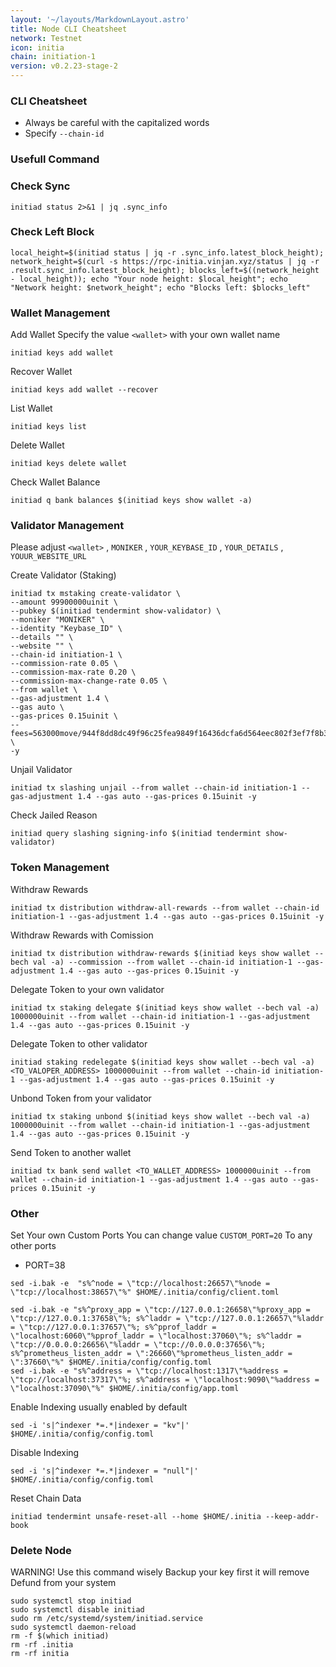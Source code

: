 ```yaml
---
layout: '~/layouts/MarkdownLayout.astro'
title: Node CLI Cheatsheet
network: Testnet
icon: initia
chain: initiation-1
version: v0.2.23-stage-2
---
```


### CLI Cheatsheet

- Always be careful with the capitalized words
- Specify `--chain-id`

### Usefull Command

### Check Sync
```
initiad status 2>&1 | jq .sync_info
```
### Check Left Block
```
local_height=$(initiad status | jq -r .sync_info.latest_block_height); network_height=$(curl -s https://rpc-initia.vinjan.xyz/status | jq -r .result.sync_info.latest_block_height); blocks_left=$((network_height - local_height)); echo "Your node height: $local_height"; echo "Network height: $network_height"; echo "Blocks left: $blocks_left"
```
### Wallet Management

Add Wallet
Specify the value `<wallet>` with your own wallet name

```
initiad keys add wallet
```

Recover Wallet
```
initiad keys add wallet --recover
```

List Wallet
```
initiad keys list
```

Delete Wallet
```
initiad keys delete wallet
```

Check Wallet Balance
```
initiad q bank balances $(initiad keys show wallet -a)
```

### Validator Management

Please adjust `<wallet>` , `MONIKER` , `YOUR_KEYBASE_ID` , `YOUR_DETAILS` , `YOUUR_WEBSITE_URL`

Create Validator (Staking)

```
initiad tx mstaking create-validator \
--amount 99900000uinit \
--pubkey $(initiad tendermint show-validator) \
--moniker "MONIKER" \
--identity "Keybase_ID" \
--details "" \
--website "" \
--chain-id initiation-1 \
--commission-rate 0.05 \
--commission-max-rate 0.20 \
--commission-max-change-rate 0.05 \
--from wallet \
--gas-adjustment 1.4 \
--gas auto \
--gas-prices 0.15uinit \
--fees=563000move/944f8dd8dc49f96c25fea9849f16436dcfa6d564eec802f3ef7f8b3ea85368ff \
-y
```

Unjail Validator
```
initiad tx slashing unjail --from wallet --chain-id initiation-1 --gas-adjustment 1.4 --gas auto --gas-prices 0.15uinit -y
```

Check Jailed Reason
```
initiad query slashing signing-info $(initiad tendermint show-validator)
```

### Token Management

Withdraw Rewards
```
initiad tx distribution withdraw-all-rewards --from wallet --chain-id initiation-1 --gas-adjustment 1.4 --gas auto --gas-prices 0.15uinit -y
```

Withdraw Rewards with Comission
```
initiad tx distribution withdraw-rewards $(initiad keys show wallet --bech val -a) --commission --from wallet --chain-id initiation-1 --gas-adjustment 1.4 --gas auto --gas-prices 0.15uinit -y
```

Delegate Token to your own validator
```
initiad tx staking delegate $(initiad keys show wallet --bech val -a) 1000000uinit --from wallet --chain-id initiation-1 --gas-adjustment 1.4 --gas auto --gas-prices 0.15uinit -y
```

Delegate Token to other validator
```
initiad staking redelegate $(initiad keys show wallet --bech val -a) <TO_VALOPER_ADDRESS> 1000000uinit --from wallet --chain-id initiation-1 --gas-adjustment 1.4 --gas auto --gas-prices 0.15uinit -y
```

Unbond Token from your validator
```
initiad tx staking unbond $(initiad keys show wallet --bech val -a) 1000000uinit --from wallet --chain-id initiation-1 --gas-adjustment 1.4 --gas auto --gas-prices 0.15uinit -y
```

Send Token to another wallet
```
initiad tx bank send wallet <TO_WALLET_ADDRESS> 1000000uinit --from wallet --chain-id initiation-1 --gas-adjustment 1.4 --gas auto --gas-prices 0.15uinit -y
```

### Other

Set Your own Custom Ports
You can change value `CUSTOM_PORT=20` To any other ports

- PORT=38

```
sed -i.bak -e  "s%^node = \"tcp://localhost:26657\"%node = \"tcp://localhost:38657\"%" $HOME/.initia/config/client.toml
```
```
sed -i.bak -e "s%^proxy_app = \"tcp://127.0.0.1:26658\"%proxy_app = \"tcp://127.0.0.1:37658\"%; s%^laddr = \"tcp://127.0.0.1:26657\"%laddr = \"tcp://127.0.0.1:37657\"%; s%^pprof_laddr = \"localhost:6060\"%pprof_laddr = \"localhost:37060\"%; s%^laddr = \"tcp://0.0.0.0:26656\"%laddr = \"tcp://0.0.0.0:37656\"%; s%^prometheus_listen_addr = \":26660\"%prometheus_listen_addr = \":37660\"%" $HOME/.initia/config/config.toml
sed -i.bak -e "s%^address = \"tcp://localhost:1317\"%address = \"tcp://localhost:37317\"%; s%^address = \"localhost:9090\"%address = \"localhost:37090\"%" $HOME/.initia/config/app.toml
```

Enable Indexing usually enabled by default
```
sed -i 's|^indexer *=.*|indexer = "kv"|' $HOME/.initia/config/config.toml
```

Disable Indexing
```
sed -i 's|^indexer *=.*|indexer = "null"|' $HOME/.initia/config/config.toml
```

Reset Chain Data
```
initiad tendermint unsafe-reset-all --home $HOME/.initia --keep-addr-book
```

### Delete Node

WARNING! Use this command wisely 
Backup your key first it will remove Defund from your system

```
sudo systemctl stop initiad
sudo systemctl disable initiad
sudo rm /etc/systemd/system/initiad.service
sudo systemctl daemon-reload
rm -f $(which initiad)
rm -rf .initia
rm -rf initia
```
